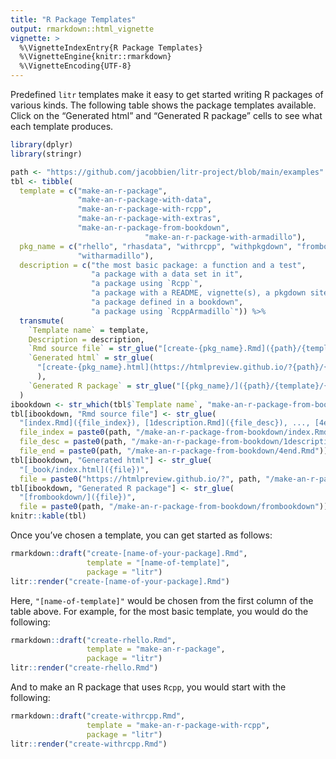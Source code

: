 ```yaml
---
title: "R Package Templates"
output: rmarkdown::html_vignette
vignette: >
  %\VignetteIndexEntry{R Package Templates}
  %\VignetteEngine{knitr::rmarkdown}
  %\VignetteEncoding{UTF-8}
---
```


Predefined `litr` templates make it easy to get started writing R packages of various kinds.  The following table shows the package templates available.  Click on the "Generated html" and "Generated R package" cells to see what each template produces.

```r
library(dplyr)
library(stringr)
```

```r
path <- "https://github.com/jacobbien/litr-project/blob/main/examples"
tbl <- tibble(
  template = c("make-an-r-package", 
               "make-an-r-package-with-data",
               "make-an-r-package-with-rcpp",
               "make-an-r-package-with-extras",
               "make-an-r-package-from-bookdown",
                              "make-an-r-package-with-armadillo"),
  pkg_name = c("rhello", "rhasdata", "withrcpp", "withpkgdown", "frombookdown",
               "witharmadillo"),
  description = c("the most basic package: a function and a test",
                  "a package with a data set in it",
                  "a package using `Rcpp`",
                  "a package with a README, vignette(s), a pkgdown site, and a hex sticker",
                  "a package defined in a bookdown",
                  "a package using `RcppArmadillo`")) %>% 
  transmute(
    `Template name` = template,
    Description = description,
    `Rmd source file` = str_glue("[create-{pkg_name}.Rmd]({path}/{template}/create-{pkg_name}.Rmd)"),
    `Generated html` = str_glue(
      "[create-{pkg_name}.html](https://htmlpreview.github.io/?{path}/{template}/create-{pkg_name}.html)"
      ),
    `Generated R package` = str_glue("[{pkg_name}/]({path}/{template}/{pkg_name})")
  )
ibookdown <- str_which(tbl$`Template name`, "make-an-r-package-from-bookdown")
tbl[ibookdown, "Rmd source file"] <- str_glue(
  "[index.Rmd]({file_index}), [1description.Rmd]({file_desc}), ..., [4end.Rmd]({file_end})",
  file_index = paste0(path, "/make-an-r-package-from-bookdown/index.Rmd"),
  file_desc = paste0(path, "/make-an-r-package-from-bookdown/1description.Rmd"),
  file_end = paste0(path, "/make-an-r-package-from-bookdown/4end.Rmd"))
tbl[ibookdown, "Generated html"] <- str_glue(
  "[_book/index.html]({file})",
  file = paste0("https://htmlpreview.github.io/?", path, "/make-an-r-package-from-bookdown/_book/index.html"))
tbl[ibookdown, "Generated R package"] <- str_glue(
  "[frombookdown/]({file})",
  file = paste0(path, "/make-an-r-package-from-bookdown/frombookdown"))
knitr::kable(tbl)
```

Once you've chosen a template, you can get started as follows:

```r
rmarkdown::draft("create-[name-of-your-package].Rmd",
                 template = "[name-of-template]",
                 package = "litr")
litr::render("create-[name-of-your-package].Rmd")
```

Here, `"[name-of-template]"` would be chosen from the first column of the table above.  For example, for the most basic template, you would do the following:

```r
rmarkdown::draft("create-rhello.Rmd",
                 template = "make-an-r-package",
                 package = "litr")
litr::render("create-rhello.Rmd")
```

And to make an R package that uses `Rcpp`, you would start with the following:

```r
rmarkdown::draft("create-withrcpp.Rmd",
                 template = "make-an-r-package-with-rcpp",
                 package = "litr")
litr::render("create-withrcpp.Rmd")
```
